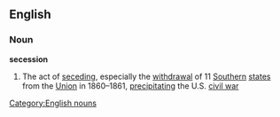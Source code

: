 ==English==
===Noun===
'''secession'''
#The act of [[seceding]], especially the [[withdrawal]] of 11 [[Southern]] [[states]] from the [[Union]] in 1860–1861, [[precipitating]] the U.S. [[civil war]]
[[Category:English nouns]]